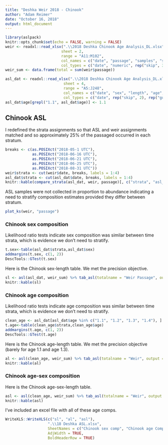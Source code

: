 ```yaml
---
title: "Deshka Weir 2018 - Chinook"
author: "Adam Reimer"
date: "October 16, 2018"
output: html_document
---
```


```r
library(aslpack)
knitr::opts_chunk$set(echo = FALSE, warning = FALSE)
weir <- readxl::read_xlsx(".\\2018 Deshka Chinook Age Analysis_DL.xlsx",
                         sheet = 2,
                         range = "A11:M102",
                         col_names = c("date", "passage", "samples", "strata"),
                         col_types = c("date", "numeric", rep("skip", 3), "guess", rep("skip", 6), "numeric"))
weir_sum <- data.frame(total = sum(weir$passage))

asl_dat <- readxl::read_xlsx(".\\2018 Deshka Chinook Age Analysis_DL.xlsx",
                          sheet = 4,
                          range = "A5:J248",
                          col_names = c("date", "sex", "length", "age", "strata"),
                          col_types = c("date", rep("skip", 2), rep("guess", 2), rep("skip", 3), "text", "numeric"))
asl_dat$age[grepl("1.1", asl_dat$age)] <- 1.1
```

## Chinook ASL
I redefined the strata assignments so that ASL and weir assignments matched and so approximately 25% of the passaged occurred in each stratum.
```r
breaks <- c(as.POSIXct("2018-05-1 UTC"),
            as.POSIXct("2018-06-16 UTC"),
            as.POSIXct("2018-06-21 UTC"),
            as.POSIXct("2018-06-25 UTC"),
            as.POSIXct("2018-08-31 UTC"))
weir$strata <- cut(weir$date, breaks, labels = 1:4)
asl_dat$strata <- cut(asl_dat$date, breaks, labels = 1:4)
knitr::kable(compare_strata(asl_dat, weir, passage)[, c("strata", "asl_dates", "asl_pct", "total_dates", "total_pct")])
```
  
ASL samples were not collected in proportion to abundance indicating a need to stratify composition estimates provided they differ between stratum.
```r
plot_ks(weir, "passage")
```

### Chinook sex composition
Likelihood ratio tests indicate sex composition was similar between time strata, which is evidence we don't need to stratify.
```r
t.sex<-table(asl_dat$strata,asl_dat$sex)
addmargins(t.sex, c(1, 2))
DescTools::GTest(t.sex)
```

Here is the Chinook sex-length table. We met the precision objective.
```r
sl <- asl(asl_dat, weir_sum) %>% tab_asl(totalname = "Weir Passage", output = "sl", display_cols = "stat")
knitr::kable(sl)
```

### Chinook age composition
Likelihood ratio tests indicate age composition was similar between time strata, which is evidence we don't need to stratify.
```r
clean_age <- asl_dat[asl_dat$age %in% c("1.1", "1.2", "1.3", "1.4"), ]
t.age<-table(clean_age$strata,clean_age$age)
addmargins(t.age, c(1, 2))
DescTools::GTest(t.age)
```

Here is the Chinook age-length table. We met the precision objective (barely for age 1.1 and age 1.3).
```r
al <- asl(clean_age, weir_sum) %>% tab_asl(totalname = "Weir", output = "al", display_cols = "stat")
knitr::kable(al)
```

### Chinook age-sex composition
Here is the Chinook age-sex-length table.
```r
asl <- asl(clean_age, weir_sum) %>% tab_asl(totalname = "Weir", output = "asl")
knitr::kable(asl)
```

I've included an excel file with all of these age comps.
```r
WriteXLS::WriteXLS(c("sl", "al", "asl"),
                   ".\\18 Deshka ASL.xlsx",
                   SheetNames = c("Chinook sex comp", "Chinook age Comp", "Chinook agesex comp"),
                   AdjWidth = TRUE,
                   BoldHeaderRow = TRUE)
```

